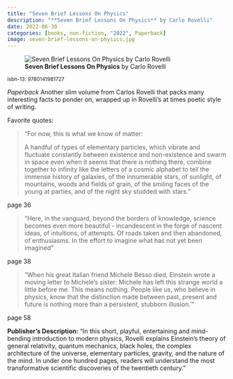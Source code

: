 ```yaml
---
title: "Seven Brief Lessons On Physics"
description: "**Seven Brief Lessons On Physics** by Carlo Rovelli"
date: 2022-06-30
categories: [books, non-fiction, "2022", Paperback]
image: seven-brief-lessons-on-physics.jpg
---
```

![**Seven Brief Lessons On Physics** by Carlo Rovelli](seven-brief-lessons-on-physics.jpg){fig-align="left"}

<sup>isbn-13: 9780141981727</sup>

*Paperback*
Another slim volume from Carlos Rovelli that packs many interesting facts to ponder on, wrapped up in Rovelli's at times poetic style of writing.

Favorite quotes:

> "For now, this is what we know of matter:
>
> A handful of types of elementary particles, which  vibrate and fluctuate constantly between existence and non-existence and swarm in space even when it seems that there is nothing there, combine together to infinity like the letters of a cosmic alphabet to tell the immense history of galaxies, of the innumerable stars, of sunlight, of mountains, woods and fields of grain, of the smiling faces of the young at parties, and of the night sky studded with stars."

page 36

> "Here, in the vanguard, beyond the borders of knowledge, science becomes even more beautiful - incandescent in the forge of nascent ideas, of intuitions, of attempts. Of roads taken and then abandoned, of enthusiasms. In the effort to imagine what has not yet been imagined"

page 38

> "When his great Italian friend Michele Besso died, Einstein wrote a moving letter to Michele's sister: Michele has left this strange world a little before me. This means nothing. People like us, who believe in physics, know that the distinction made between past, present and future is nothing more than a persistent, stubborn illusion.'"

page 58

**Publisher's Description:**
"In this short, playful, entertaining and mind-bending introduction to
modern physics, Rovelli explains Einstein's theory of general relativity,
quantum mechanics, black holes, the complex architecture of the universe,
elementary particles, gravity, and the nature of the mind. In under one
hundred pages, readers will understand the most transformative scientific
discoveries of the twentieth century."